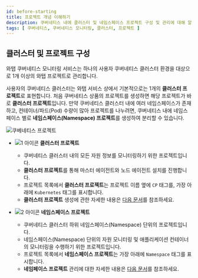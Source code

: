 ```yaml
---
id: before-starting
title: 프로젝트 개념 이해하기
description: 쿠버네티스 내에 클러스터 및 네임스페이스 프로젝트 구성 및 관리에 대해 알아봅니다.
tags: [ 쿠버네티스, 쿠버네티스 모니터링, 클러스터, 프로젝트 ]
---
```


## 클러스터 및 프로젝트 구성

와탭 쿠버네티스 모니터링 서비스는 하나의 사용자 쿠버네티스 클러스터 환경을 대상으로 1개 이상의 와탭 프로젝트로 관리합니다.

사용자의 쿠버네티스 클러스터는 와탭 서비스 상에서 기본적으로는 1개의 **클러스터 프로젝트**로 표현합니다. 처음 쿠버네티스 상품의 프로젝트를 생성하면 해당 프로젝트가 바로 **클러스터 프로젝트**입니다. 만약 쿠버네티스 클러스터 내에 여러 네임스페이스가 존재하고, 컨테이너/파드(Pod) 수량이 많아 프로젝트를 나누려면, 쿠버네티스 내에 네임스페이스 별로 **네임스페이스(Namespace) 프로젝트**를 생성하여 분리할 수 있습니다.

![쿠베네티스 프로젝트](/img/k8s-kuber-namespace.png)

* ![1 아이콘](/img/number-01.png) **클러스터 프로젝트**

    * 쿠버네티스 클러스터 내의 모든 자원 정보를 모니터링하기 위한 프로젝트입니다.
    * **클러스터 프로젝트**를 통해 마스터 에이전트와 노드 에이전트 설치를 진행합니다.
    * 프로젝트 목록에서 **클러스터 프로젝트**는 프로젝트 이름 옆에 `CP` 태그를, 가장 아래에 `Kubernetes` 태그를 표시합니다.
    * **클러스터 프로젝트** 생성에 관한 자세한 내용은 [다음 문서](install#create-project)를 참조하세요.

* ![2 아이콘](/img/number-02.png) **네임스페이스 프로젝트**
    
    * 쿠버네티스 클러스터 하위 네임스페이스(Namespace) 단위의 프로젝트입니다.
    * 네임스페이스(Namespace) 단위의 자원 모니터링 및 애플리케이션 컨테이너의 모니터링을 수행하기 위한 프로젝트입니다.
    * 프로젝트 목록에서 **네임스페이스 프로젝트**는 가장 아래에 `Namespace` 태그를 표시합니다.
    * **네임페이스 프로젝트** 관리에 대한 자세한 내용은 [다음 문서](namespace)를 참조하세요.